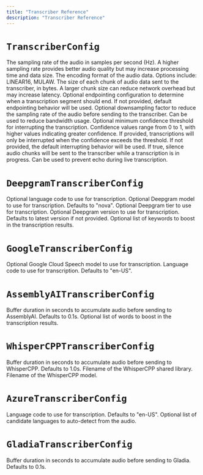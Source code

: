 ```yaml
---
title: "Transcriber Reference"
description: "Transcriber Reference"
---
```


# `TranscriberConfig`

<ParamField body="sampling_rate" type="int">
  The sampling rate of the audio in samples per second (Hz). A higher sampling
  rate provides better audio quality but may increase processing time and data
  size.
</ParamField>

<ParamField body="audio_encoding" type="AudioEncoding">
  The encoding format of the audio data. Options include: LINEAR16, MULAW.
</ParamField>

<ParamField body="chunk_size" type="int">
  The size of each chunk of audio data sent to the transcriber, in bytes. A
  larger chunk size can reduce network overhead but may increase latency.
</ParamField>

<ParamField body="endpointing_config" type="Optional[EndpointingConfig]">
  Optional endpointing configuration to determine when a transcription segment should end. If not provided, default endpointing behavior will be used.
</ParamField>

<ParamField body="downsampling" type="Optional[int]">
  Optional downsampling factor to reduce the sampling rate of the audio before sending to the transcriber. Can be used to reduce bandwidth usage.
</ParamField>

<ParamField body="min_interrupt_confidence" type="Optional[float]">
  Optional minimum confidence threshold for interrupting the transcription.
  Confidence values range from 0 to 1, with higher values indicating greater
  confidence. If provided, transcriptions will only be interrupted when the
  confidence exceeds the threshold. If not provided, the default interrupting
  behavior will be used.
</ParamField>

<ParamField body="mute_during_speech" type="bool">
  If true, silence audio chunks will be sent to the transcriber while a transcription is in progress. Can be used to prevent echo during live transcription.
</ParamField>


# `DeepgramTranscriberConfig`

<ParamField body="language" type="Optional[str]">
  Optional language code to use for transcription.
</ParamField>

<ParamField body="model" type="Optional[str]">
  Optional Deepgram model to use for transcription. Defaults to "nova".
</ParamField>

<ParamField body="tier" type="Optional[str]">
  Optional Deepgram tier to use for transcription.
</ParamField>

<ParamField body="version" type="Optional[str]">
  Optional Deepgram version to use for transcription. Defaults to latest version if not provided.
</ParamField>

<ParamField body="keywords" type="Optional[List[str]]">
  Optional list of keywords to boost in the transcription results.
</ParamField>


# `GoogleTranscriberConfig`

<ParamField body="model" type="Optional[str]">
  Optional Google Cloud Speech model to use for transcription.
</ParamField>

<ParamField body="language_code" type="str">
  Language code to use for transcription. Defaults to "en-US".
</ParamField>


# `AssemblyAITranscriberConfig`

<ParamField body="buffer_size_seconds" type="float">
  Buffer duration in seconds to accumulate audio before sending to AssemblyAI. Defaults to 0.1s.
</ParamField>

<ParamField body="word_boost" type="Optional[List[str]]">
  Optional list of words to boost in the transcription results.
</ParamField>


# `WhisperCPPTranscriberConfig`

<ParamField body="buffer_size_seconds" type="float">
  Buffer duration in seconds to accumulate audio before sending to WhisperCPP. Defaults to 1.0s.
</ParamField>

<ParamField body="libname" type="str">
  Filename of the WhisperCPP shared library.
</ParamField>

<ParamField body="fname_model" type="str">
  Filename of the WhisperCPP model.
</ParamField>


# `AzureTranscriberConfig`

<ParamField body="language" type="str">
  Language code to use for transcription. Defaults to "en-US".
</ParamField>

<ParamField body="candidate_languages" type="Optional[List[str]]">
  Optional list of candidate languages to auto-detect from the audio.
</ParamField>


# `GladiaTranscriberConfig`

<ParamField body="buffer_size_seconds" type="float">
  Buffer duration in seconds to accumulate audio before sending to Gladia. Defaults to 0.1s.
</ParamField>
